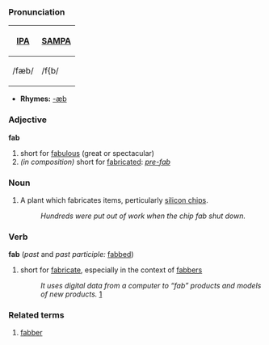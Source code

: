 ===Pronunciation===
{| border=1 cellpadding=5
! [[w:International Phonetic Alphabet|IPA]] !! [[w:SAMPA|SAMPA]]
|-
| /fæb/ || /f{b/
|}

*'''Rhymes:''' [[Rhymes:English:-æb|-æb]]

===Adjective===
'''fab'''
# short for [[fabulous]] (great or spectacular)
# ''(in composition)'' short for [[fabricate]]d: ''[[pre-fab]]''

===Noun===

# A plant which fabricates items, perticularly [[silicon chip]]s.
#: ''Hundreds were put out of work when the chip fab shut down.''


===Verb===
'''fab''' (''past'' and ''past participle:'' [[fabbed]])
# short for [[fabricate]], especially in the context of [[fabber]]s
#: ''It uses digital data from a computer to “fab” products and models of new products.'' [http://www.ennex.com/~fabbers/publish/FAB-ulous.asp]

===Related terms===
# [[fabber]]
